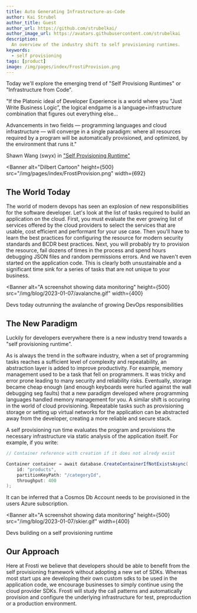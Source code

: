 ```yaml
---
title: Auto Generating Infrastructure-as-Code
author: Kai Strubel
author_title: Guest
author_url: https://github.com/strubelkai/
author_image_url: https://avatars.githubusercontent.com/strubelkai
description:
  An overview of the industry shift to self provisioning runtimes.
keywords:
  - self provisioning
tags: [product]
image: /img/pages/index/FrostiProvision.png
---
```



Today we'll explore the emerging trend of "Self Provisiong Runtimes" or "Infrastructure from Code".

  "If the Platonic ideal of Developer Experience is a world where you ”Just Write Business Logic”, 
  the logical endgame is a language+infrastructure combination that figures out everything else...

  Advancements in two fields — programming languages and cloud infrastructure — will converge in a
  single paradigm: where all resources required by a program will be automatically provisioned, 
  and optimized, by the environment that runs it."
 
  Shawn Wang (swyx) in ["Self Provisioning Runtime"](https://www.swyx.io/self-provisioning-runtime)

<!--truncate-->
<Banner
  alt="Dilbert Cartoon"
  height={500}
  src="/img/pages/index/FrostiProvision.png"
  width={692}
>

</Banner>

## The World Today

The world of modern devops has seen an explosion of new responsibilities for the software developer.
Let's look at the list of tasks required to build an application on the cloud.
First, you must evaluate the ever growing list of services offered by the cloud providers 
to select the services that are usable, cost efficient and performant for your use case. 
Then you'll have to learn the best practices for configuring the resource for modern security standards and BCDR best practices.
Next, you will probably try to provision the resource, fail dozens of times in the process and spend hours debugging JSON
files and random permissions errors. And we haven't even started on the application code. This is clearly 
both unsustainable and a significant time sink for a series of tasks that are not unique to your business.

<Banner
  alt="A screenshot showing data monitoring"
  height={500}
  src="/img/blog/2023-01-07/avalanche.gif"
  width={400}
>
  Devs today outrunning the avalanche of growing DevOps responsibilities
</Banner>

## The New Paradigm

Luckily for developers everywhere there is a new industry trend towards a "self provisioning
runtime". 

As is always the trend in the software industry, when a set of programming tasks reaches a sufficient level of
complexity and repeatability, an abstraction layer is added to improve productivity.
For example, memory management used to be a task that fell on programmers. It was tricky and error prone leading 
to many security and reliability risks. Eventually, storage became cheap enough (and enough keyboards were hurled against the wall
debugging seg faults) that a new paradigm developed where programming languages handled memory management for you. 
A similar shift is occuring in the world of cloud provisioning. 
Repeatable tasks such as provisioning storage or setting up virtual networks for the application can 
be abstracted away from the developer, creating a more reliable and secure stack.

A self provisioning run time evaluates the program and provisions the necessary infrastructure via static 
analysis of the application itself. For example, if you write:

```csharp title="C#"
// Container reference with creation if it does not alredy exist

Container container = await database.CreateContainerIfNotExistsAsync(
    id: "products",
    partitionKeyPath: "/categoryId",
    throughput: 400
);
```

It can be inferred that a Cosmos Db Account needs to be provisioned in the users Azure subscription. 

<Banner
  alt="A screenshot showing data monitoring"
  height={500}
  src="/img/blog/2023-01-07/skier.gif"
  width={400}
>
  Devs building on a self provisioning runtime 
</Banner>

## Our Approach

Here at Frosti we believe that developers should be able to benefit from the self provisioning 
framework without adopting a new set of SDKs. Whereas most start ups are developing their own custom 
sdks to be used in the application code, we encourage businesses to simply continue using the cloud
provider SDKs. Frosti will study the call patterns and automatically 
provision and configure the underlying infrastructure for test, preproduction or a production environment.
